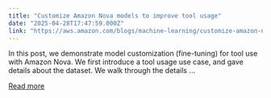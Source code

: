 ```yaml
---
title: "Customize Amazon Nova models to improve tool usage"
date: "2025-04-28T17:47:59.000Z"
link: "https://aws.amazon.com/blogs/machine-learning/customize-amazon-nova-models-to-improve-tool-usage/"
---
```


In this post, we demonstrate model customization (fine-tuning) for tool use with Amazon Nova. We first introduce a tool usage use case, and gave details about the dataset. We walk through the details ...

[Read more](https://aws.amazon.com/blogs/machine-learning/customize-amazon-nova-models-to-improve-tool-usage/)
